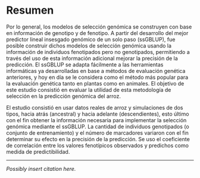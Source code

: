 
<!-- Para renderizar: bookdown::render_book("index.Rmd", "bookdown::pdf_book") -->

# Resumen

\noindent 
Por lo general, los modelos de selección genómica se construyen con base en información de genotipo y de fenotipo. A partir del desarrollo del mejor predictor lineal insesgado genómico de un solo paso (ssGBLUP), fue posible construir dichos modelos de selección genómica usando la información de individuos fenotipados pero no genotipados, permitiendo a través del uso de esta información adicional mejorar la precisión de la predicción. El ssGBLUP se adapta fácilmente a las herramientas informáticas ya desarrolladas en base a métodos de evaluación genética anteriores, y hoy en día se le considera como el método más popular para la evaluación genética tanto en plantas como en animales. El objetivo de este estudio consistió en evaluar la utilidad de esta metodología de selección en la predicción genómica del arroz.

\noindent 
El estudio consistió en usar datos reales de arroz y simulaciones de dos tipos, hacia atrás (ancestral) y hacia adelante (descendientes), esto último con el fin obtener la información necesaria para implementar la selección genómica mediante el ssGBLUP. La cantidad de individuos genotipados (o conjunto de entrenamiento) y el número de marcadores variaron con el fin determinar su efecto en la precisión de la predicción. Se uso el coeficiente de correlación entre los valores fenotípicos observados y predichos como medida de predictibilidad.

\noindent 


---

\vspace*{\fill}
\noindent
_Possibly insert citation here._
\newpage